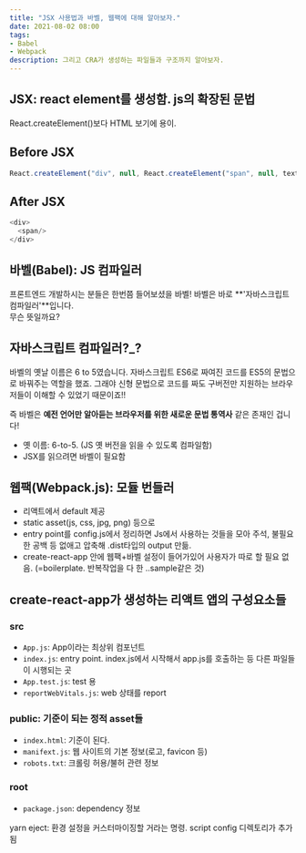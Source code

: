 ```yaml
---
title: "JSX 사용법과 바벨, 웹팩에 대해 알아보자."
date: 2021-08-02 08:00
tags:
- Babel
- Webpack
description: 그리고 CRA가 생성하는 파일들과 구조까지 알아보자.
---
```


## JSX: react element를 생성함. js의 확장된 문법 

React.createElement()보다 HTML 보기에 용이.

## Before JSX

```javascript
React.createElement("div", null, React.createElement("span", null, text)
```

## After JSX

```javascript
<div>
  <span/>
</div>
```

## 바벨(Babel): JS 컴파일러

프론트엔드 개발하시는 분들은 한번쯤 들어보셨을 바벨! 바벨은 바로 **'자바스크립트 컴파일러'**입니다.  
무슨 뜻일까요?

## 자바스크립트 컴파일러?_?

바벨의 옛날 이름은 6 to 5였습니다. 자바스크립트 ES6로 짜여진 코드를 ES5의 문법으로 바꿔주는 역할을 했죠. 그래야 신형 문법으로 코드를 짜도 구버전만 지원하는 브라우저들이 이해할 수 있었기 때문이죠!!

즉 바벨은 **예전 언어만 알아듣는 브라우저를 위한 새로운 문법 통역사** 같은 존재인 겁니다!

- 옛 이름: 6-to-5. (JS 옛 버전을 읽을 수 있도록 컴파일함)
- JSX를 읽으려면 바벨이 필요함

## 웹팩(Webpack.js): 모듈 번들러

- 리액트에서 default 제공
- static asset(js, css, jpg, png) 등으로
- entry point를 config.js에서 정리하면 Js에서 사용하는 것들을 모아 주석, 불필요한 공백 등 없애고 압축해 .dist타입의 output 만듦.
- create-react-app 안에 웹팩+바벨 설정이 들어가있어 사용자가 따로 할 필요 없음. (=boilerplate. 반복작업을 다 한 ..sample같은 것)

## create-react-app가 생성하는 리액트 앱의 구성요소들

### src

- `App.js`: App이라는 최상위 컴포넌트
- `index.js`: entry point. index.js에서 시작해서 app.js를 호출하는 등 다른 파일들이 시행되는 곳
- `App.test.js`: test 용
- `reportWebVitals.js`: web 상태를 report

### public: 기준이 되는 정적 asset들

- `index.html`: 기준이 된다.
- `manifext.js`: 웹 사이트의 기본 정보(로고, favicon 등)
- `robots.txt`: 크롤링 허용/불허 관련 정보

### root

- `package.json`: dependency 정보

yarn eject: 환경 설정을 커스터마이징할 거라는 명령. script config 디렉토리가 추가됨
